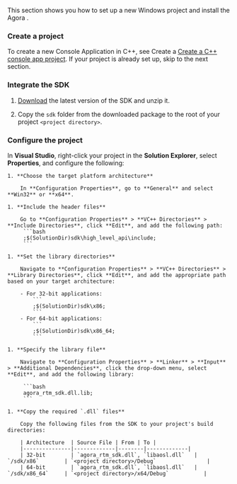 <PlatformWrapper platform="windows">

This section shows you how to set up a new Windows project and install the Agora <Vpd k="SDK"/>.

### Create a project

To create a new Console Application in C++, see Create a [Create a C++ console app project](https://learn.microsoft.com/en-us/cpp/build/vscpp-step-1-create?view=msvc-170). If your project is already set up, skip to the next section.

### Integrate the SDK

1. [Download](/sdks?platform=windows) the latest version of the SDK and unzip it.

1. Copy the `sdk` folder from the downloaded package to the root of your project `<project directory>`.

### Configure the project

In **Visual Studio**, right-click your project in the **Solution Explorer**, select **Properties**, and configure the following:

    1. **Choose the target platform architecture** 

        In **Configuration Properties**, go to **General** and select **Win32** or **x64**.

    1. **Include the header files** 

        Go to **Configuration Properties** > **VC++ Directories** > **Include Directories**, click **Edit**, and add the following path:
         ```bash
         ;$(SolutionDir)sdk\high_level_api\include;
         ```

    1. **Set the library directories**
    
        Navigate to **Configuration Properties** > **VC++ Directories** > **Library Directories**, click **Edit**, and add the appropriate path based on your target architecture:

        - For 32-bit applications:
            ```
            ;$(SolutionDir)sdk\x86;
            ```
        - For 64-bit applications:
            ```
            ;$(SolutionDir)sdk\x86_64;
            ```

    1. **Specify the library file** 

        Navigate to **Configuration Properties** > **Linker** > **Input** > **Additional Dependencies**, click the drop-down menu, select **Edit**, and add the following library:
 
         ```bash
         agora_rtm_sdk.dll.lib;
         ```

    1. **Copy the required `.dll` files**  
        
        Copy the following files from the SDK to your project's build directories:

        | Architecture  | Source File | From | To |
        |---------------|-------------|--------|-------------|
        | 32-bit        | `agora_rtm_sdk.dll`, `libaosl.dll`   | `/sdk/x86`        | `<project directory>/Debug`                |
        | 64-bit        | `agora_rtm_sdk.dll`, `libaosl.dll`   | `/sdk/x86_64`     | `<project directory>/x64/Debug`           |

</PlatformWrapper>